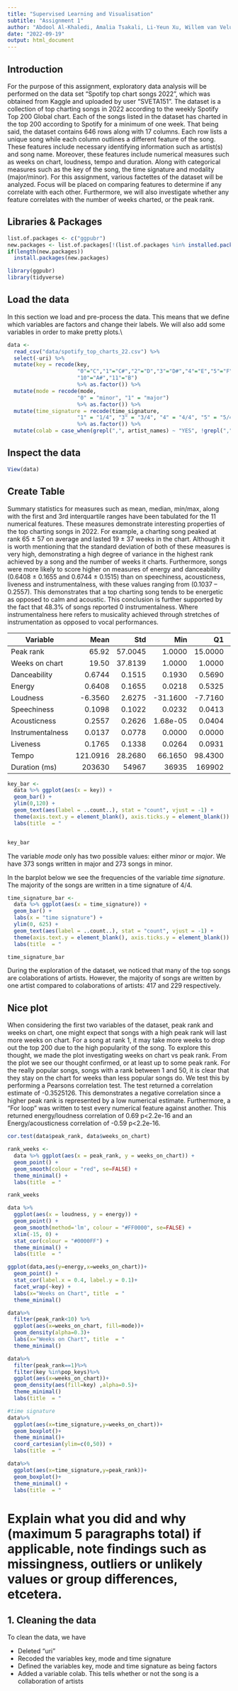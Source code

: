 ```yaml
---
title: "Supervised Learning and Visualisation"
subtitle: "Assignment 1"
author: "Abdool Al-Khaledi, Amalia Tsakali, Li-Yeun Xu, Willem van Veluw"
date: "2022-09-19"
output: html_document
---
```


## Introduction
For the purpose of this assignment, exploratory data analysis will be performed on the data set “Spotify top chart songs 2022”, which was obtained from Kaggle and uploaded by user “SVETA151”. The dataset is a collection of top charting songs in 2022 according to the weekly Spotify Top 200 Global chart. Each of the songs listed in the dataset has charted in the top 200 according to Spotify for a minimum of one week. That being said, the dataset contains 646 rows along with 17 columns. Each row lists a unique song while each column outlines a different feature of the song. These features include necessary identifying information such as artist(s) and song name. Moreover, these features include numerical measures such as weeks on chart, loudness, tempo and duration. Along with categorical measures such as the key of the song, the time signature and modality (major/minor). For this assignment, various factettes of the dataset will be analyzed. Focus will be placed on comparing features to determine if any correlate with each other. Furthermore, we will also investigate whether any feature correlates with the number of weeks charted, or the peak rank.

## Libraries & Packages

```r
list.of.packages <- c("ggpubr")
new.packages <- list.of.packages[!(list.of.packages %in% installed.packages()[,"Package"])]
if(length(new.packages)) 
  install.packages(new.packages)

library(ggpubr)
library(tidyverse)
```

## Load the data
In this section we load and pre-process the data. This means that we define which variables are factors and change their labels. We will also add some variables in order to make pretty plots.\\

```r
data <- 
  read_csv("data/spotify_top_charts_22.csv") %>% 
  select(-uri) %>% 
  mutate(key = recode(key, 
                      "0"="C","1"="C#","2"="D","3"="D#","4"="E","5"="F","6"="F#","7"="G","8"="G#","9"="A",
                      "10"="A#","11"="B") 
                      %>% as.factor()) %>% 
  mutate(mode = recode(mode, 
                      "0" = "minor", "1" = "major") 
                      %>% as.factor()) %>% 
  mutate(time_signature = recode(time_signature, 
                      "1" = "1/4", "3" = "3/4", "4" = "4/4", "5" = "5/4") 
                      %>% as.factor()) %>% 
  mutate(colab = case_when(grepl(",", artist_names) ~ "YES", !grepl(",", artist_names) ~ "NO") %>% as.factor())

```


## Inspect the data
```r
View(data)
```

## Create Table
Summary statistics for measures such as mean, median, min/max, along with the first and 3rd interquartile ranges have been tabulated for the 11 numerical features. These measures demonstrate interesting properties of the top charting songs in 2022. For example, a charting song peaked at rank 65 ± 57 on average and lasted 19 ± 37 weeks in the chart. Although it is worth mentioning that the standard deviation of both of these measures is very high, demonstrating a high degree of variance in the highest rank achieved by a song and the number of weeks it charts.   Furthermore, songs were more likely to score higher on measures of energy and danceability (0.6408 ± 0.1655 and 0.6744 ± 0.1515) than on speechiness, acousticness, liveness and instrumentalness, with these values ranging from (0.1037 – 0.2557). This demonstrates that a top charting song tends to be energetic as opposed to calm and acoustic. This conclusion is further supported by the fact that 48.3% of songs reported 0 instrumentalness. Where instrumentalness here refers to musicality achieved through stretches of instrumentation as opposed to vocal performances.


| Variable         | Mean     | Std      | Min      | Q1      | Median   | Q3       | Max      |
| ---------------- | -------: | -------: | -------: | ------: | -------: | -------: | ------:  |
| Peak rank        | 65.92    | 57.0045  | 1.0000   | 15.0000 | 51.5000  | 108.7500 | 200.0000 |
| Weeks on chart   | 19.50    | 37.8139  | 1.0000   | 1.0000  | 5.0000   | 19.7500  | 269.0000 |
| Danceability     | 0.6744   | 0.1515   | 0.1930   | 0.5690  | 0.6744   | 0.7907   | 0.9850   |
| Energy           | 0.6408   | 0.1655   | 0.0218   | 0.5325  | 0.6520   | 0.7690   | 0.9720   |
| Loudness         | -6.3560  | 2.6275   | -31.1600 | -7.7160 | -6.3560  | -4.5960  | -0.5140  |
| Speechiness      | 0.1098   | 0.1022   | 0.0232   | 0.0413  | 0.0635   | 0.1358   | 0.6110   |
| Acousticness     | 0.2557   | 0.2626   | 1.68e-05 | 0.0404  | 0.1555   | 0.4245   | 0.9690   |
| Instrumentalness | 0.0137   | 0.0778   | 0.0000   | 0.0000  | 1.5e-06  | 1.e-4    | 0.9080   |
| Liveness         | 0.1765   | 0.1338   | 0.0264   | 0.0931  | 0.1200   | 0.2318   | 0.9680   |
| Tempo            | 121.0916 | 28.2680  | 66.1650  | 98.4300 | 119.9700 | 139.9700 | 205.8600 |
| Duration (ms)    | 203630   | 54967    | 36935    | 169902  | 196389   | 229214   | 613027   |


```r
key_bar <- 
  data %>% ggplot(aes(x = key)) +
  geom_bar() +
  ylim(0,120) +
  geom_text(aes(label = ..count..), stat = "count", vjust = -1) +
  theme(axis.text.y = element_blank(), axis.ticks.y = element_blank()) +
  labs(title  = "                                                            Figure 1")


key_bar
```
  
The variable *mode* only has two possible values: either *minor* or *major*. We have 373 songs written in major and 273 songs in minor.  

In the barplot below we see the frequencies of the variable *time signature*. The majority of the songs are written in a time signature of 4/4.


```r
time_signature_bar <-
  data %>% ggplot(aes(x = time_signature)) +
  geom_bar() +
  labs(x = "time signature") +
  ylim(0, 625) +
  geom_text(aes(label = ..count..), stat = "count", vjust = -1) +
  theme(axis.text.y = element_blank(), axis.ticks.y = element_blank()) +
  labs(title  = "                                                            Figure 2")

time_signature_bar
```
  
During the exploration of the dataset, we noticed that many of the top songs are colaborations of artists. However, the majority of songs are written by one artist compared to colaborations of artists: 417 and 229 respectively.


## Nice plot
When considering the first two variables of the dataset, peak rank and weeks on chart, one might expect that songs with a high peak rank will last more weeks on chart.
For a song at rank 1, it may take more weeks to drop out the top 200 due to the high popularity of the song. To explore this thought, we made the plot investigating weeks on chart vs peak rank.  From the plot we see our thought confirmed, or at least up to some peak rank. For the really popular songs, songs with a rank between 1 and 50, it is clear that they stay on the chart for weeks than less popular songs do. We test this by performing a Pearsons correlation test. The test returned a correlation estimate of -0.3525126. This demonstrates a negative correlation since a higher peak rank is represented by a low numerical estimate. Furthermore, a “For loop” was written to test every numerical feature against another. This returned energy/loudness correlation of 0.69 p<2.2e-16 and an Energy/acousticness correlation of -0.59 p<2.2e-16.

```r
cor.test(data$peak_rank, data$weeks_on_chart)
```


```r
rank_weeks <-
  data %>% ggplot(aes(x = peak_rank, y = weeks_on_chart)) +
  geom_point() +
  geom_smooth(colour = "red", se=FALSE) +
  theme_minimal() +
  labs(title  = "                                                       Figure 3")

rank_weeks
```

```r
data %>% 
  ggplot(aes(x = loudness, y = energy)) +
  geom_point() +
  geom_smooth(method='lm', colour = "#FF0000", se=FALSE) +
  xlim(-15, 0) +
  stat_cor(colour = "#0000FF") +
  theme_minimal() +
  labs(title  = "                                                       Figure 4")
```

```r
ggplot(data,aes(y=energy,x=weeks_on_chart))+
  geom_point() +
  stat_cor(label.x = 0.4, label.y = 0.1)+
  facet_wrap(~key) +
  labs(x="Weeks on Chart", title  = "                                                       Figure 5") + 
  theme_minimal()
```

```r
data%>%
  filter(peak_rank<10) %>% 
  ggplot(aes(x=weeks_on_chart, fill=mode))+
  geom_density(alpha=0.3)+
  labs(x="Weeks on Chart", title  = "                                                   Figure 6") + 
  theme_minimal()
```

```r
data%>% 
  filter(peak_rank==1)%>% 
  filter(key %in%pop_keys)%>%
  ggplot(aes(x=weeks_on_chart))+
  geom_density(aes(fill=key) ,alpha=0.5)+
  theme_minimal()
  labs(title  = "                                                      Figure 7")
```

```r
#time signature
data%>%
  ggplot(aes(x=time_signature,y=weeks_on_chart))+
  geom_boxplot()+
  theme_minimal()+
  coord_cartesian(ylim=c(0,50)) +
  labs(title  = "                                                      Figure 8")
```

```r
data%>%
  ggplot(aes(x=time_signature,y=peak_rank))+
  geom_boxplot()+
  theme_minimal() +
  labs(title  = "                                                       Figure 9")
```


# Explain what you did and why (maximum 5 paragraphs total) if applicable, note findings such as missingness, outliers or unlikely values or group differences, etcetera.

## 1. Cleaning the data
To clean the data, we have

- Deleted "uri"
- Recoded the variables key, mode and time signature
- Defined the variables key, mode and time signature as being factors
- Added a variable colab. This tells whether or not the song is a collaboration of artists





